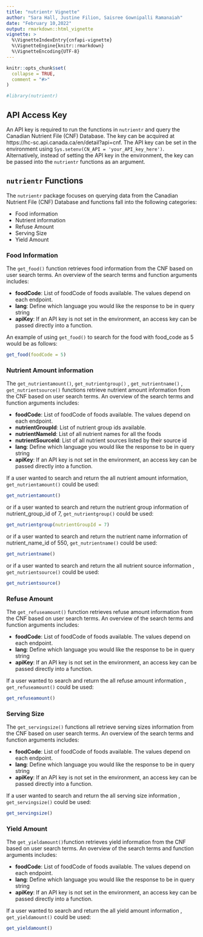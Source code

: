 ```yaml
---
title: "nutrientr Vignette"
author: "Sara Hall, Justine Filion, Saisree Gownipalli Ramanaiah"
date: "February 10,2022"
output: rmarkdown::html_vignette
vignette: >
  %\VignetteIndexEntry{cnfapi-vignette}
  %\VignetteEngine{knitr::rmarkdown}
  %\VignetteEncoding{UTF-8}
---
```


```r
knitr::opts_chunk$set(
  collapse = TRUE,
  comment = "#>"
)
```

```r
#library(nutrientr)
```

## API Access Key

An API key is required to run the functions in `nutrientr` and query the Canadian Nutrient File (CNF) Database. The key can be acquired at https://hc-sc.api.canada.ca/en/detail?api=cnf. The API key can be set in the environment using `Sys.setenv(CN_API = 'your_API_key_here')`. Alternatively, instead of setting the API key in the environment, the key can be passed into the `nutrientr` functions as an argument.

## `nutrientr` Functions

The `nutrientr` package focuses on querying data from the Canadian Nutrient File (CNF) Database and functions fall into the following categories:

- Food information
- Nutrient information
- Refuse Amount
- Serving Size
- Yield Amount

### Food Information

The `get_food()` function retrieves food information from the CNF based on user search terms. An overview of the search terms and function arguments includes:

- **foodCode**: List of foodCode of foods available. The values depend on each endpoint. 
- **lang**:  Define which language you would like the response to be in query string
- **apiKey**: If an API key is not set in the environment, an access key can be passed directly into a function.


An example of using `get_food()` to search for the food with food_code as 5 would be as follows:

```r
get_food(foodCode = 5)
```
### Nutrient Amount information

The `get_nutrientamount()`, `get_nutrientgroup()` , `get_nutrientname()` , `get_nutrientsource()` functions retrieve nutrient amount information from the CNF based on user search terms. An overview of the search terms and function arguments includes:

- **foodCode**: List of foodCode of foods available. The values depend on each endpoint. 
- **nutrientGroupId**:  List of nutrient group ids available.
- **nutrientNameId**: List of all nutrient names for all the foods
- **nutrientSourceId**: List of all nutrient sources listed by their source id
- **lang**:  Define which language you would like the response to be in query string
- **apiKey**: If an API key is not set in the environment, an access key can be passed directly into a function.

If a user wanted to search and return the all nutrient amount information, `get_nutrientamount()` could be used:

```r
get_nutrientamount()
```
or if a user wanted to search and return the nutrient group information of nutrient_group_id of 7, `get_nutrientgroup()` could be used:
```r
get_nutrientgroup(nutrientGroupId = 7)
```
or if a user wanted to search and return the nutrient name information of nutrient_name_id of 550, `get_nutrientname()` could be used:
```r
get_nutrientname()
```
or if a user wanted to search and return the all nutrient source information , `get_nutrientsource()` could be used:
```r
get_nutrientsource()
```
### Refuse Amount

The `get_refuseamount()` function retrieves refuse amount information from the CNF based on user search terms. An overview of the search terms and function arguments includes:

- **foodCode**: List of foodCode of foods available. The values depend on each endpoint.  
- **lang**:  Define which language you would like the response to be in query string
- **apiKey**: If an API key is not set in the environment, an access key can be passed directly into a function.

If a user wanted to search and return the all refuse amount information , `get_refuseamount()` could be used:
```r
get_refuseamount()
```
### Serving Size

The `get_servingsize()` functions all retrieve serving sizes information from the CNF based on user search terms. An overview of the search terms and function arguments includes:

- **foodCode**: List of foodCode of foods available. The values depend on each endpoint.  
- **lang**:  Define which language you would like the response to be in query string
- **apiKey**: If an API key is not set in the environment, an access key can be passed directly into a function.

If a user wanted to search and return the all serving size information , `get_servingsize()` could be used:
```r
get_servingsize()
```
### Yield Amount
The `get_yieldamount()`function retrieves yield information from the CNF based on user search terms. An overview of the search terms and function arguments includes:

- **foodCode**: List of foodCode of foods available. The values depend on each endpoint.  
- **lang**:  Define which language you would like the response to be in query string
- **apiKey**: If an API key is not set in the environment, an access key can be passed directly into a function.

If a user wanted to search and return the all yield amount information , `get_yieldamount()` could be used:
```r
get_yieldamount()
```

